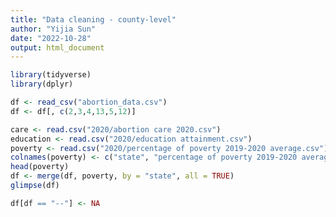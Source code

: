 ```yaml
---
title: "Data cleaning - county-level"
author: "Yijia Sun"
date: "2022-10-28"
output: html_document
---
```


```r
library(tidyverse)
library(dplyr)
```

```r
df <- read_csv("abortion_data.csv")
df <- df[, c(2,3,4,13,5,12)]

care <- read.csv("2020/abortion care 2020.csv")
education <- read.csv("2020/education attainment.csv")
poverty <- read.csv("2020/percentage of poverty 2019-2020 average.csv")
colnames(poverty) <- c("state", "percentage of poverty 2019-2020 average")
head(poverty)
df <- merge(df, poverty, by = "state", all = TRUE)
glimpse(df)

df[df == "--"] <- NA
```



